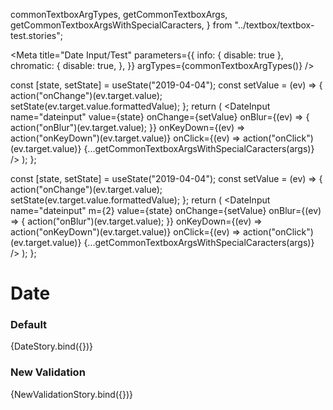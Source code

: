 
  commonTextboxArgTypes,
  getCommonTextboxArgs,
  getCommonTextboxArgsWithSpecialCaracters,
} from "../textbox/textbox-test.stories";

<Meta
  title="Date Input/Test"
  parameters={{
    info: { disable: true },
    chromatic: {
      disable: true,
    },
  }}
  argTypes={commonTextboxArgTypes()}
/>

  const [state, setState] = useState("2019-04-04");
  const setValue = (ev) => {
    action("onChange")(ev.target.value);
    setState(ev.target.value.formattedValue);
  };
  return (
    <DateInput
      name="dateinput"
      value={state}
      onChange={setValue}
      onBlur={(ev) => {
        action("onBlur")(ev.target.value);
      }}
      onKeyDown={(ev) => action("onKeyDown")(ev.target.value)}
      onClick={(ev) => action("onClick")(ev.target.value)}
      {...getCommonTextboxArgsWithSpecialCaracters(args)}
    />
  );
};

  const [state, setState] = useState("2019-04-04");
  const setValue = (ev) => {
    action("onChange")(ev.target.value);
    setState(ev.target.value.formattedValue);
  };
  return (
    <CarbonProvider validationRedesignOptIn>
      <DateInput
        name="dateinput"
        m={2}
        value={state}
        onChange={setValue}
        onBlur={(ev) => {
          action("onBlur")(ev.target.value);
        }}
        onKeyDown={(ev) => action("onKeyDown")(ev.target.value)}
        onClick={(ev) => action("onClick")(ev.target.value)}
        {...getCommonTextboxArgsWithSpecialCaracters(args)}
      />
    </CarbonProvider>
  );
};

# Date

### Default

<Canvas>
  <Story
    name="default"
    args={{
      minDate: "",
      maxDate: "",
      allowEmptyValue: false,
      mt: 0,
      ...getCommonTextboxArgs(),
    }}
  >
    {DateStory.bind({})}
  </Story>
</Canvas>

### New Validation

<Canvas>
  <Story
    name="new validation"
    args={{
      minDate: "",
      maxDate: "",
      allowEmptyValue: false,
      mt: 0,
      ...getCommonTextboxArgs(),
    }}
  >
    {NewValidationStory.bind({})}
  </Story>
</Canvas>
